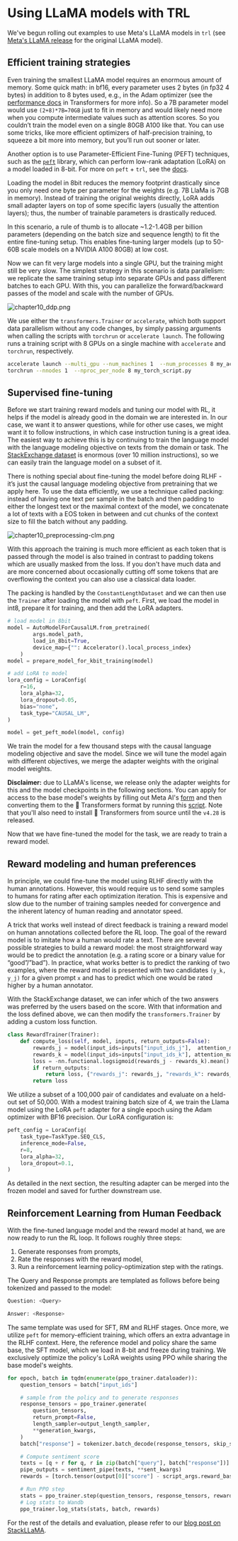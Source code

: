 # Using LLaMA models with TRL

We've begun rolling out examples to use Meta's LLaMA models in `trl` (see [Meta's LLaMA release](https://ai.facebook.com/blog/large-language-model-llama-meta-ai/) for the original LLaMA model).

## Efficient training strategies

Even training the smallest LLaMA model requires an enormous amount of memory. Some quick math: in bf16, every parameter uses 2 bytes (in fp32 4 bytes) in addition to 8 bytes used, e.g., in the Adam optimizer (see the [performance docs](https://huggingface.co/docs/transformers/perf_train_gpu_one#optimizer) in Transformers for more info). So a 7B parameter model would use `(2+8)*7B=70GB` just to fit in memory and would likely need more when you compute intermediate values such as attention scores. So you couldn’t train the model even on a single 80GB A100 like that. You can use some tricks, like more efficient optimizers of half-precision training, to squeeze a bit more into memory, but you’ll run out sooner or later.

Another option is to use Parameter-Efficient Fine-Tuning (PEFT) techniques, such as the [`peft`](https://github.com/huggingface/peft) library, which can perform low-rank adaptation (LoRA) on a model loaded in 8-bit.
For more on `peft` + `trl`, see the [docs](https://huggingface.co/docs/trl/sentiment_tuning_peft).

Loading the model in 8bit reduces the memory footprint drastically since you only need one byte per parameter for the weights (e.g. 7B LlaMa is 7GB in memory).
Instead of training the original weights directly, LoRA adds small adapter layers on top of some specific layers (usually the attention layers); thus, the number of trainable parameters is drastically reduced.

In this scenario, a rule of thumb is to allocate ~1.2-1.4GB per billion parameters (depending on the batch size and sequence length) to fit the entire fine-tuning setup.
This enables fine-tuning larger models (up to 50-60B scale models on a NVIDIA A100 80GB) at low cost.

Now we can fit very large models into a single GPU, but the training might still be very slow.
The simplest strategy in this scenario is data parallelism: we replicate the same training setup into separate GPUs and pass different batches to each GPU.
With this, you can parallelize the forward/backward passes of the model and scale with the number of GPUs.

![chapter10_ddp.png](https://huggingface.co/datasets/trl-internal-testing/example-images/resolve/main/blog/stackllama/chapter10_ddp.png)

We use either the `transformers.Trainer` or `accelerate`, which both support data parallelism without any code changes, by simply passing arguments when calling the scripts with `torchrun` or `accelerate launch`. The following runs a training script with 8 GPUs on a single machine with `accelerate` and `torchrun`, respectively.

```bash
accelerate launch --multi_gpu --num_machines 1  --num_processes 8 my_accelerate_script.py
torchrun --nnodes 1  --nproc_per_node 8 my_torch_script.py
```

## Supervised fine-tuning

Before we start training reward models and tuning our model with RL, it helps if the model is already good in the domain we are interested in.
In our case, we want it to answer questions, while for other use cases, we might want it to follow instructions, in which case instruction tuning is a great idea.
The easiest way to achieve this is by continuing to train the language model with the language modeling objective on texts from the domain or task.
The [StackExchange dataset](https://huggingface.co/datasets/HuggingFaceH4/stack-exchange-preferences) is enormous (over 10 million instructions), so we can easily train the language model on a subset of it.

There is nothing special about fine-tuning the model before doing RLHF - it’s just the causal language modeling objective from pretraining that we apply here.
To use the data efficiently, we use a technique called packing: instead of having one text per sample in the batch and then padding to either the longest text or the maximal context of the model, we concatenate a lot of texts with a EOS token in between and cut chunks of the context size to fill the batch without any padding.

![chapter10_preprocessing-clm.png](https://huggingface.co/datasets/trl-internal-testing/example-images/resolve/main/blog/stackllama/chapter10_preprocessing-clm.png)

With this approach the training is much more efficient as each token that is passed through the model is also trained in contrast to padding tokens which are usually masked from the loss.
If you don't have much data and are more concerned about occasionally cutting off some tokens that are overflowing the context you can also use a classical data loader.

The packing is handled by the `ConstantLengthDataset` and we can then use the `Trainer` after loading the model with `peft`. First, we load the model in int8, prepare it for training, and then add the LoRA adapters.

```python
# load model in 8bit
model = AutoModelForCausalLM.from_pretrained(
        args.model_path,
        load_in_8bit=True,
        device_map={"": Accelerator().local_process_index}
    )
model = prepare_model_for_kbit_training(model)

# add LoRA to model
lora_config = LoraConfig(
    r=16,
    lora_alpha=32,
    lora_dropout=0.05,
    bias="none",
    task_type="CAUSAL_LM",
)

model = get_peft_model(model, config)
```

We train the model for a few thousand steps with the causal language modeling objective and save the model.
Since we will tune the model again with different objectives, we merge the adapter weights with the original model weights.

**Disclaimer:** due to LLaMA's license, we release only the adapter weights for this and the model checkpoints in the following sections.
You can apply for access to the base model's weights by filling out Meta AI's [form](https://docs.google.com/forms/d/e/1FAIpQLSfqNECQnMkycAp2jP4Z9TFX0cGR4uf7b_fBxjY_OjhJILlKGA/viewform) and then converting them to the 🤗 Transformers format by running this [script](https://github.com/huggingface/transformers/blob/main/src/transformers/models/llama/convert_llama_weights_to_hf.py).
Note that you'll also need to install 🤗 Transformers from source until the `v4.28` is released.

Now that we have fine-tuned the model for the task, we are ready to train a reward model.

## Reward modeling and human preferences

In principle, we could fine-tune the model using RLHF directly with the human annotations.
However, this would require us to send some samples to humans for rating after each optimization iteration.
This is expensive and slow due to the number of training samples needed for convergence and the inherent latency of human reading and annotator speed.

A trick that works well instead of direct feedback is training a reward model on human annotations collected before the RL loop.
The goal of the reward model is to imitate how a human would rate a text. There are several possible strategies to build a reward model: the most straightforward way would be to predict the annotation (e.g. a rating score or a binary value for “good”/”bad”).
In practice, what works better is to predict the ranking of two examples, where the reward model is presented with two candidates `(y_k, y_j)` for a given prompt `x` and has to predict which one would be rated higher by a human annotator.

With the StackExchange dataset, we can infer which of the two answers was preferred by the users based on the score.
With that information and the loss defined above, we can then modify the `transformers.Trainer` by adding a custom loss function.

```python
class RewardTrainer(Trainer):
    def compute_loss(self, model, inputs, return_outputs=False):
        rewards_j = model(input_ids=inputs["input_ids_j"],  attention_mask=inputs["attention_mask_j"])[0]
        rewards_k = model(input_ids=inputs["input_ids_k"], attention_mask=inputs["attention_mask_k"])[0]
        loss = -nn.functional.logsigmoid(rewards_j - rewards_k).mean()
        if return_outputs:
            return loss, {"rewards_j": rewards_j, "rewards_k": rewards_k}
        return loss
```

We utilize a subset of a 100,000 pair of candidates and evaluate on a held-out set of 50,000. With a modest training batch size of 4, we train the Llama model using the LoRA `peft` adapter for a single epoch using the Adam optimizer with BF16 precision. Our LoRA configuration is:

```python
peft_config = LoraConfig(
    task_type=TaskType.SEQ_CLS,
    inference_mode=False,
    r=8,
    lora_alpha=32,
    lora_dropout=0.1,
)
```
As detailed in the next section, the resulting adapter can be merged into the frozen model and saved for further downstream use.

## Reinforcement Learning from Human Feedback

With the fine-tuned language model and the reward model at hand, we are now ready to run the RL loop. It follows roughly three steps:

1. Generate responses from prompts,
2. Rate the responses with the reward model,
3. Run a reinforcement learning policy-optimization step with the ratings.

The Query and Response prompts are templated as follows before being tokenized and passed to the model:

```bash
Question: <Query>

Answer: <Response>
```

The same template was used for SFT, RM and RLHF stages.
Once more, we utilize `peft` for memory-efficient training, which offers an extra advantage in the RLHF context.
Here, the reference model and policy share the same base, the SFT model, which we load in 8-bit and freeze during training.
We exclusively optimize the policy's LoRA weights using PPO while sharing the base model's weights.

```python
for epoch, batch in tqdm(enumerate(ppo_trainer.dataloader)):
    question_tensors = batch["input_ids"]

	# sample from the policy and to generate responses
    response_tensors = ppo_trainer.generate(
        question_tensors,
        return_prompt=False,
        length_sampler=output_length_sampler,
        **generation_kwargs,
    )
    batch["response"] = tokenizer.batch_decode(response_tensors, skip_special_tokens=True)

    # Compute sentiment score
    texts = [q + r for q, r in zip(batch["query"], batch["response"])]
    pipe_outputs = sentiment_pipe(texts, **sent_kwargs)
    rewards = [torch.tensor(output[0]["score"] - script_args.reward_baseline) for output in pipe_outputs]

    # Run PPO step
    stats = ppo_trainer.step(question_tensors, response_tensors, rewards)
	# Log stats to Wandb
    ppo_trainer.log_stats(stats, batch, rewards)
```

For the rest of the details and evaluation, please refer to our [blog post on StackLLaMA](https://huggingface.co/blog/stackllama).
